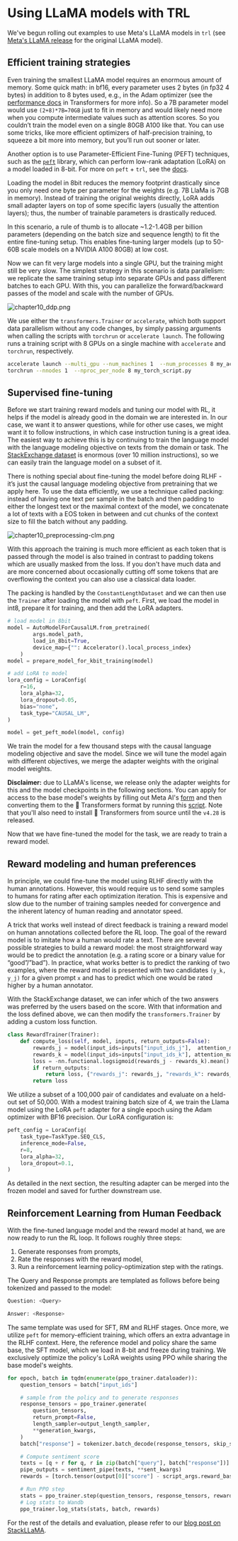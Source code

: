 # Using LLaMA models with TRL

We've begun rolling out examples to use Meta's LLaMA models in `trl` (see [Meta's LLaMA release](https://ai.facebook.com/blog/large-language-model-llama-meta-ai/) for the original LLaMA model).

## Efficient training strategies

Even training the smallest LLaMA model requires an enormous amount of memory. Some quick math: in bf16, every parameter uses 2 bytes (in fp32 4 bytes) in addition to 8 bytes used, e.g., in the Adam optimizer (see the [performance docs](https://huggingface.co/docs/transformers/perf_train_gpu_one#optimizer) in Transformers for more info). So a 7B parameter model would use `(2+8)*7B=70GB` just to fit in memory and would likely need more when you compute intermediate values such as attention scores. So you couldn’t train the model even on a single 80GB A100 like that. You can use some tricks, like more efficient optimizers of half-precision training, to squeeze a bit more into memory, but you’ll run out sooner or later.

Another option is to use Parameter-Efficient Fine-Tuning (PEFT) techniques, such as the [`peft`](https://github.com/huggingface/peft) library, which can perform low-rank adaptation (LoRA) on a model loaded in 8-bit.
For more on `peft` + `trl`, see the [docs](https://huggingface.co/docs/trl/sentiment_tuning_peft).

Loading the model in 8bit reduces the memory footprint drastically since you only need one byte per parameter for the weights (e.g. 7B LlaMa is 7GB in memory).
Instead of training the original weights directly, LoRA adds small adapter layers on top of some specific layers (usually the attention layers); thus, the number of trainable parameters is drastically reduced.

In this scenario, a rule of thumb is to allocate ~1.2-1.4GB per billion parameters (depending on the batch size and sequence length) to fit the entire fine-tuning setup.
This enables fine-tuning larger models (up to 50-60B scale models on a NVIDIA A100 80GB) at low cost.

Now we can fit very large models into a single GPU, but the training might still be very slow.
The simplest strategy in this scenario is data parallelism: we replicate the same training setup into separate GPUs and pass different batches to each GPU.
With this, you can parallelize the forward/backward passes of the model and scale with the number of GPUs.

![chapter10_ddp.png](https://huggingface.co/datasets/trl-internal-testing/example-images/resolve/main/blog/stackllama/chapter10_ddp.png)

We use either the `transformers.Trainer` or `accelerate`, which both support data parallelism without any code changes, by simply passing arguments when calling the scripts with `torchrun` or `accelerate launch`. The following runs a training script with 8 GPUs on a single machine with `accelerate` and `torchrun`, respectively.

```bash
accelerate launch --multi_gpu --num_machines 1  --num_processes 8 my_accelerate_script.py
torchrun --nnodes 1  --nproc_per_node 8 my_torch_script.py
```

## Supervised fine-tuning

Before we start training reward models and tuning our model with RL, it helps if the model is already good in the domain we are interested in.
In our case, we want it to answer questions, while for other use cases, we might want it to follow instructions, in which case instruction tuning is a great idea.
The easiest way to achieve this is by continuing to train the language model with the language modeling objective on texts from the domain or task.
The [StackExchange dataset](https://huggingface.co/datasets/HuggingFaceH4/stack-exchange-preferences) is enormous (over 10 million instructions), so we can easily train the language model on a subset of it.

There is nothing special about fine-tuning the model before doing RLHF - it’s just the causal language modeling objective from pretraining that we apply here.
To use the data efficiently, we use a technique called packing: instead of having one text per sample in the batch and then padding to either the longest text or the maximal context of the model, we concatenate a lot of texts with a EOS token in between and cut chunks of the context size to fill the batch without any padding.

![chapter10_preprocessing-clm.png](https://huggingface.co/datasets/trl-internal-testing/example-images/resolve/main/blog/stackllama/chapter10_preprocessing-clm.png)

With this approach the training is much more efficient as each token that is passed through the model is also trained in contrast to padding tokens which are usually masked from the loss.
If you don't have much data and are more concerned about occasionally cutting off some tokens that are overflowing the context you can also use a classical data loader.

The packing is handled by the `ConstantLengthDataset` and we can then use the `Trainer` after loading the model with `peft`. First, we load the model in int8, prepare it for training, and then add the LoRA adapters.

```python
# load model in 8bit
model = AutoModelForCausalLM.from_pretrained(
        args.model_path,
        load_in_8bit=True,
        device_map={"": Accelerator().local_process_index}
    )
model = prepare_model_for_kbit_training(model)

# add LoRA to model
lora_config = LoraConfig(
    r=16,
    lora_alpha=32,
    lora_dropout=0.05,
    bias="none",
    task_type="CAUSAL_LM",
)

model = get_peft_model(model, config)
```

We train the model for a few thousand steps with the causal language modeling objective and save the model.
Since we will tune the model again with different objectives, we merge the adapter weights with the original model weights.

**Disclaimer:** due to LLaMA's license, we release only the adapter weights for this and the model checkpoints in the following sections.
You can apply for access to the base model's weights by filling out Meta AI's [form](https://docs.google.com/forms/d/e/1FAIpQLSfqNECQnMkycAp2jP4Z9TFX0cGR4uf7b_fBxjY_OjhJILlKGA/viewform) and then converting them to the 🤗 Transformers format by running this [script](https://github.com/huggingface/transformers/blob/main/src/transformers/models/llama/convert_llama_weights_to_hf.py).
Note that you'll also need to install 🤗 Transformers from source until the `v4.28` is released.

Now that we have fine-tuned the model for the task, we are ready to train a reward model.

## Reward modeling and human preferences

In principle, we could fine-tune the model using RLHF directly with the human annotations.
However, this would require us to send some samples to humans for rating after each optimization iteration.
This is expensive and slow due to the number of training samples needed for convergence and the inherent latency of human reading and annotator speed.

A trick that works well instead of direct feedback is training a reward model on human annotations collected before the RL loop.
The goal of the reward model is to imitate how a human would rate a text. There are several possible strategies to build a reward model: the most straightforward way would be to predict the annotation (e.g. a rating score or a binary value for “good”/”bad”).
In practice, what works better is to predict the ranking of two examples, where the reward model is presented with two candidates `(y_k, y_j)` for a given prompt `x` and has to predict which one would be rated higher by a human annotator.

With the StackExchange dataset, we can infer which of the two answers was preferred by the users based on the score.
With that information and the loss defined above, we can then modify the `transformers.Trainer` by adding a custom loss function.

```python
class RewardTrainer(Trainer):
    def compute_loss(self, model, inputs, return_outputs=False):
        rewards_j = model(input_ids=inputs["input_ids_j"],  attention_mask=inputs["attention_mask_j"])[0]
        rewards_k = model(input_ids=inputs["input_ids_k"], attention_mask=inputs["attention_mask_k"])[0]
        loss = -nn.functional.logsigmoid(rewards_j - rewards_k).mean()
        if return_outputs:
            return loss, {"rewards_j": rewards_j, "rewards_k": rewards_k}
        return loss
```

We utilize a subset of a 100,000 pair of candidates and evaluate on a held-out set of 50,000. With a modest training batch size of 4, we train the Llama model using the LoRA `peft` adapter for a single epoch using the Adam optimizer with BF16 precision. Our LoRA configuration is:

```python
peft_config = LoraConfig(
    task_type=TaskType.SEQ_CLS,
    inference_mode=False,
    r=8,
    lora_alpha=32,
    lora_dropout=0.1,
)
```
As detailed in the next section, the resulting adapter can be merged into the frozen model and saved for further downstream use.

## Reinforcement Learning from Human Feedback

With the fine-tuned language model and the reward model at hand, we are now ready to run the RL loop. It follows roughly three steps:

1. Generate responses from prompts,
2. Rate the responses with the reward model,
3. Run a reinforcement learning policy-optimization step with the ratings.

The Query and Response prompts are templated as follows before being tokenized and passed to the model:

```bash
Question: <Query>

Answer: <Response>
```

The same template was used for SFT, RM and RLHF stages.
Once more, we utilize `peft` for memory-efficient training, which offers an extra advantage in the RLHF context.
Here, the reference model and policy share the same base, the SFT model, which we load in 8-bit and freeze during training.
We exclusively optimize the policy's LoRA weights using PPO while sharing the base model's weights.

```python
for epoch, batch in tqdm(enumerate(ppo_trainer.dataloader)):
    question_tensors = batch["input_ids"]

	# sample from the policy and to generate responses
    response_tensors = ppo_trainer.generate(
        question_tensors,
        return_prompt=False,
        length_sampler=output_length_sampler,
        **generation_kwargs,
    )
    batch["response"] = tokenizer.batch_decode(response_tensors, skip_special_tokens=True)

    # Compute sentiment score
    texts = [q + r for q, r in zip(batch["query"], batch["response"])]
    pipe_outputs = sentiment_pipe(texts, **sent_kwargs)
    rewards = [torch.tensor(output[0]["score"] - script_args.reward_baseline) for output in pipe_outputs]

    # Run PPO step
    stats = ppo_trainer.step(question_tensors, response_tensors, rewards)
	# Log stats to Wandb
    ppo_trainer.log_stats(stats, batch, rewards)
```

For the rest of the details and evaluation, please refer to our [blog post on StackLLaMA](https://huggingface.co/blog/stackllama).
